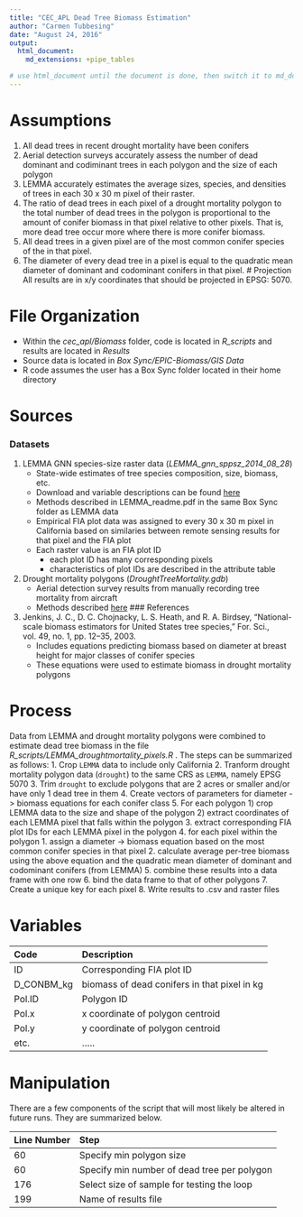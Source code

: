 ```yaml
---
title: "CEC_APL Dead Tree Biomass Estimation"
author: "Carmen Tubbesing"
date: "August 24, 2016"
output: 
  html_document:
    md_extensions: +pipe_tables

# use html_document until the document is done, then switch it to md_document to publish
---
```


# Assumptions
1.  All dead trees in recent drought mortality have been conifers
2.  Aerial detection surveys accurately assess the number of dead dominant and codiminant trees in each polygon and the size of each polygon
3. LEMMA accurately estimates the average sizes, species, and densities of trees in each 30 x 30 m pixel of their raster.
4. The ratio of dead trees in each pixel of a drought mortality polygon to the total number of dead trees in the polygon is proportional to the amount of conifer biomass in that pixel relative to other pixels. That is, more dead tree occur more where there is more conifer biomass.
5. All dead trees in a given pixel are of the most common conifer species of the  in that pixel.
7. The diameter of every dead tree in a pixel is equal to the quadratic mean diameter of dominant and codominant conifers in that pixel.
# Projection
All results are in x/y coordinates that should be projected in EPSG: 5070.

# File Organization
- Within the *cec_apl/Biomass* folder, code is located in *R_scripts* and results are located in *Results*
- Source data is located in *Box Sync/EPIC-Biomass/GIS Data*
- R code assumes the user has a Box Sync folder located in their home directory

# Sources

### Datasets
1.  LEMMA GNN species-size raster data (*LEMMA_gnn_sppsz_2014_08_28*)
    - State-wide estimates of tree species composition, size, biomass, etc.
    - Download and variable descriptions can be found [here](http://lemma.forestry.oregonstate.edu/data/structure-maps)
    - Methods described in LEMMA_readme.pdf in the same Box Sync folder as LEMMA data
    - Empirical FIA plot data was assigned to every 30 x 30 m pixel in California based on similaries between remote sensing results for that pixel and the FIA plot
    - Each raster value is an FIA plot ID
        - each plot ID has many corresponding pixels
        - characteristics of plot IDs are described in the attribute table
2.  Drought mortality polygons (*DroughtTreeMortality.gdb*)
    - Aerial detection survey results from manually recording tree mortality from aircraft
    - Methods described [here](http://www.fs.usda.gov/detail/r5/forest-grasslandhealth/?cid=fsbdev3_046721)
### References
1.  Jenkins, J. C., D. C. Chojnacky, L. S. Heath, and R. A. Birdsey, “National-scale biomass estimators for United States tree species,” For. Sci., vol. 49, no. 1, pp. 12–35, 2003.
    - Includes equations predicting biomass based on diameter at breast height for major classes of conifer species
    -   These equations were used to estimate biomass in drought mortality polygons
      
# Process
Data from LEMMA and drought mortality polygons were combined to estimate dead tree biomass in the file *R_scripts/LEMMA_droughtmortality_pixels.R* . The steps can be summarized as follows:
1.  Crop `LEMMA` data to include only California
2.  Tranform drought mortality polygon data (`drought`) to the same CRS as `LEMMA`, namely EPSG 5070
3.  Trim `drought` to exclude polygons that are 2 acres or smaller and/or have only 1 dead tree in them
4.  Create vectors of parameters for diameter -> biomass equations for each conifer class
5.  For each polygon
    1)  crop LEMMA data to the size and shape of the polygon
    2)  extract coordinates of each LEMMA pixel that falls within the polygon
    3. extract corresponding FIA plot IDs for each LEMMA pixel in the polygon
    4. for each pixel within the polygon
        1. assign a diameter -> biomass equation based on the most common conifer species in that pixel
        2. calculate average per-tree biomass using the above equation and the quadratic mean diameter of dominant and codominant conifers (from LEMMA)
    5. combine these results into a data frame with one row
    6. bind the data frame to that of other polygons
7. Create a unique key for each pixel 
8. Write results to .csv and raster files

# Variables 
| Code          |       Description  |
|:--------------|:-------------------|
|   ID          |       Corresponding FIA plot ID|       
| D_CONBM_kg    |      biomass of dead conifers in that pixel in kg |    
| Pol.ID        |        Polygon ID |    
| Pol.x         | x coordinate of polygon centroid |
| Pol.y         | y coordinate of polygon centroid |
| etc.          | .....                             |


# Manipulation
There are a few components of the script that will most likely be altered in future runs. They are summarized below.

| Line Number|       Step  |
|:-----------|:------------|
|   60       |        Specify min polygon size|       
| 60         |      Specify min number of dead tree per polygon |    
| 176        |        Select size of sample for testing the loop |    
| 199        | Name of results file |
